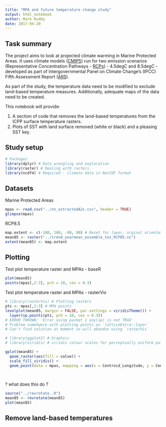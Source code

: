 ```yaml
---
title: "MPA and future temperature change study"
output: html_notebook
author: Mark Ruddy 
date: 2017-04-20
---
```



## Task summary

The project aims to look at projected climate warming in Marine Protected Areas. It uses climate models ([CMIP5](http://cmip-pcmdi.llnl.gov/cmip5/)) run for two emission scenarios (Representative Concentration Pathways - [RCPs](https://www.skepticalscience.com/rcp.php?t=1)) - 4.5degC and 8.5degC - developed as part of Intergovernmental Panel on Climate Change's (IPCC) Fifth Assessment Report ([AR5](http://www.ipcc-data.org/sim/gcm_monthly/AR5/)).

As part of the study, the temperature data need to be modified to exclude land-based temperature measures. Additionally, adequate maps of the data need to be created.

This notebook will provide:

1. A section of code that removes the land-based temperatures from the ICPP surface temperature rasters.
2. Plots of SST with land surface removed (white or black) and a pleasing SST key.

## Study setup

```r
# Packages
library(dplyr) # Data wrangling and exploration
library(raster) # Dealing with rasters
library(ncdf4) # Required - climate data in NetCDF format
```

## Datasets

Marine Protected Areas

```r
mpas <- read.csv("../nn_extractedA2c.csv", header = TRUE)
glimpse(mpas)
```

RCP8.5
```r
map.extent <- c(-180, 180, -90, 90) # Reset for layer, orginal orientation was 0-360 longitude
mean85 <- raster("../trend_yearmean_ensemble_tos_RCP85.nc")
extent(mean85) <- map.extent
```

## Plotting

Test plot temperature raster and MPAs - baseR
```r
plot(mean85)
points(mpas[,2:3], pch = 10, cex = 0.3)
```

Test plot temperature raster and MPAs - rasterVis

```r
# library(rasterVis) # Plotting rasters 
pts <- mpas[,2:3] # MPA points
levelplot(mean85, margin = FALSE, par.settings = viridisTheme()) + 
  layer(sp.points(pts, pch = 10, cex = 0.3))
# ERROR THROWN: 'Error using packet 1 any(sp) is not TRUE'
# Problem somehwere with plotting points as `latticeExtra::layer` 
# Can't find solution at moment so will abandon using `rasterVis`
```

```r
# library(ggplot2) # Graphics
# library(viridis) # viridis colour scales for perceptually uniform palettes. See https://cran.r-project.org/web/packages/viridis/vignettes/intro-to-viridis.html

gplot(mean85) +
  geom_raster(aes(fill = value)) +
  scale_fill_viridis() +
  geom_point(data = mpas, mapping = aes(x = Centroid_Longitude, y = Centroid_Latitude), size = 0.2) + 
  
  
```

? what does this do ?
```r
source("../revrotate..R")
mean85 <- revrotate(mean85)
plot(mean85)

```

## Remove land-based temperatures

















